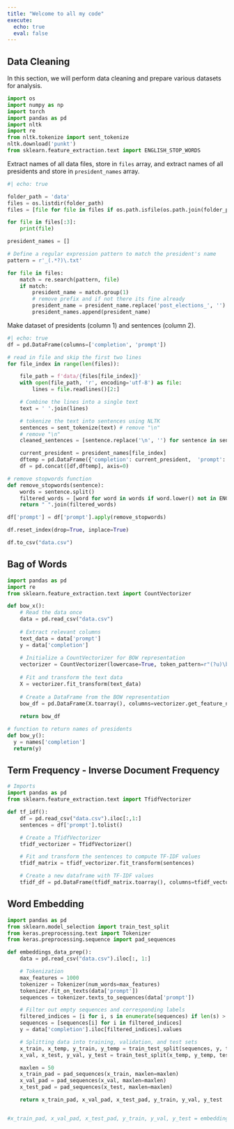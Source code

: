 ```yaml
---
title: "Welcome to all my code"
execute:
  echo: true
  eval: false
---
```


## Data Cleaning

In this section, we will perform data cleaning and prepare various datasets for analysis.

```python
import os
import numpy as np
import torch
import pandas as pd
import nltk
import re
from nltk.tokenize import sent_tokenize
nltk.download('punkt')
from sklearn.feature_extraction.text import ENGLISH_STOP_WORDS

```

Extract names of all data files, store in `files` array, and extract names of all presidents and store in `president_names` array.

```python
#| echo: true

folder_path = 'data'
files = os.listdir(folder_path)
files = [file for file in files if os.path.isfile(os.path.join(folder_path, file))]

for file in files[:3]:
    print(file)

president_names = []

# Define a regular expression pattern to match the president's name
pattern = r'_(.*?)\.txt'

for file in files:
    match = re.search(pattern, file)
    if match:
        president_name = match.group(1)
        # remove prefix and if not there its fine already
        president_name = president_name.replace('post_elections_', '').replace('pre_elections_', '')
        president_names.append(president_name)


```

Make dataset of presidents (column 1) and sentences (column 2).

```python
#| echo: true
df = pd.DataFrame(columns=['completion', 'prompt'])

# read in file and skip the first two lines
for file_index in range(len(files)):

    file_path = f'data/{files[file_index]}'  
    with open(file_path, 'r', encoding='utf-8') as file:
        lines = file.readlines()[2:]

    # Combine the lines into a single text
    text = ' '.join(lines)

    # tokenize the text into sentences using NLTK
    sentences = sent_tokenize(text) # remove "\n" 
    # remove "\n"
    cleaned_sentences = [sentence.replace('\n', '') for sentence in sentences]

    current_president = president_names[file_index]
    dftemp = pd.DataFrame({'completion': current_president,  'prompt': cleaned_sentences})
    df = pd.concat([df,dftemp], axis=0)

# remove stopwords function
def remove_stopwords(sentence):
    words = sentence.split()
    filtered_words = [word for word in words if word.lower() not in ENGLISH_STOP_WORDS]
    return " ".join(filtered_words)

df['prompt'] = df['prompt'].apply(remove_stopwords)

df.reset_index(drop=True, inplace=True)

df.to_csv("data.csv")
```

## Bag of Words 

```python
import pandas as pd
import re
from sklearn.feature_extraction.text import CountVectorizer

def bow_x():
    # Read the data once
    data = pd.read_csv("data.csv")
    
    # Extract relevant columns
    text_data = data['prompt']
    y = data['completion']
    
    # Initialize a CountVectorizer for BOW representation
    vectorizer = CountVectorizer(lowercase=True, token_pattern=r"(?u)\b\w+\b")
    
    # Fit and transform the text data
    X = vectorizer.fit_transform(text_data)
    
    # Create a DataFrame from the BOW representation
    bow_df = pd.DataFrame(X.toarray(), columns=vectorizer.get_feature_names_out())
    
    return bow_df

# function to return names of presidents
def bow_y():
  y = names['completion']
  return(y)

```

## Term Frequency - Inverse Document Frequency

```python
# Imports
import pandas as pd
from sklearn.feature_extraction.text import TfidfVectorizer
```

```python

def tf_idf():
    df = pd.read_csv("data.csv").iloc[:,1:]
    sentences = df['prompt'].tolist()

    # Create a TfidfVectorizer
    tfidf_vectorizer = TfidfVectorizer()

    # Fit and transform the sentences to compute TF-IDF values
    tfidf_matrix = tfidf_vectorizer.fit_transform(sentences)

    # Create a new dataframe with TF-IDF values
    tfidf_df = pd.DataFrame(tfidf_matrix.toarray(), columns=tfidf_vectorizer.get_feature_names_out())
```

## Word Embedding

```python

import pandas as pd
from sklearn.model_selection import train_test_split
from keras.preprocessing.text import Tokenizer
from keras.preprocessing.sequence import pad_sequences

def embeddings_data_prep():
    data = pd.read_csv("data.csv").iloc[:, 1:]

    # Tokenization
    max_features = 1000
    tokenizer = Tokenizer(num_words=max_features)
    tokenizer.fit_on_texts(data['prompt'])
    sequences = tokenizer.texts_to_sequences(data['prompt'])

    # Filter out empty sequences and corresponding labels
    filtered_indices = [i for i, s in enumerate(sequences) if len(s) > 0]
    sequences = [sequences[i] for i in filtered_indices]
    y = data['completion'].iloc[filtered_indices].values

    # Splitting data into training, validation, and test sets
    x_train, x_temp, y_train, y_temp = train_test_split(sequences, y, test_size=0.3, random_state=42)
    x_val, x_test, y_val, y_test = train_test_split(x_temp, y_temp, test_size=0.5, random_state=42)

    maxlen = 50
    x_train_pad = pad_sequences(x_train, maxlen=maxlen)
    x_val_pad = pad_sequences(x_val, maxlen=maxlen)
    x_test_pad = pad_sequences(x_test, maxlen=maxlen)

    return x_train_pad, x_val_pad, x_test_pad, y_train, y_val, y_test


#x_train_pad, x_val_pad, x_test_pad, y_train, y_val, y_test = embeddings_data_prep()
```